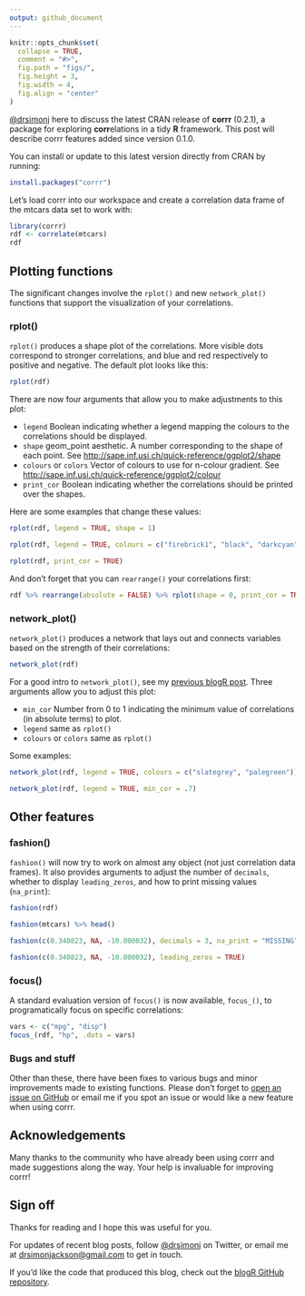 ```yaml
---
output: github_document
---
```


```r
knitr::opts_chunk$set(
  collapse = TRUE,
  comment = "#>",
  fig.path = "figs/",
  fig.height = 3,
  fig.width = 4,
  fig.align = "center"
)
```

[\@drsimonj](https://twitter.com/drsimonj) here to discuss the latest CRAN release of **corrr** (0.2.1), a package for exploring **corr**elations in a tidy **R** framework. This post will describe corrr features added since version 0.1.0.

You can install or update to this latest version directly from CRAN by running:

```r
install.packages("corrr")
```

Let's load corrr into our workspace and create a correlation data frame of the mtcars data set to work with:

```r
library(corrr)
rdf <- correlate(mtcars)
rdf
```

## Plotting functions

The significant changes involve the `rplot()` and new `network_plot()` functions that support the visualization of your correlations.

### rplot()

`rplot()` produces a shape plot of the correlations. More visible dots correspond to stronger correlations, and blue and red respectively to positive and negative. The default plot looks like this:

```r
rplot(rdf)
```

There are now four arguments that allow you to make adjustments to this plot:

- `legend` Boolean indicating whether a legend mapping the colours to the correlations should be displayed.
- `shape` geom_point aesthetic. A number corresponding to the shape of each point. See <http://sape.inf.usi.ch/quick-reference/ggplot2/shape>
- `colours` or `colors` Vector of colours to use for n-colour gradient. See <http://sape.inf.usi.ch/quick-reference/ggplot2/colour>
- `print_cor` Boolean indicating whether the correlations should be printed over the shapes.

Here are some examples that change these values:

```r
rplot(rdf, legend = TRUE, shape = 1)
```

```r
rplot(rdf, legend = TRUE, colours = c("firebrick1", "black", "darkcyan"))
```

```r
rplot(rdf, print_cor = TRUE)
```

And don't forget that you can `rearrange()` your correlations first:

```r
rdf %>% rearrange(absolute = FALSE) %>% rplot(shape = 0, print_cor = TRUE)
```

### network_plot()

`network_plot()` produces a network that lays out and connects variables based on the strength of their correlations:

```r
network_plot(rdf)
```

For a good intro to `network_plot()`, see my [previous blogR post](https://drsimonj.svbtle.com/correlation-network-plot-with-corrr). Three arguments allow you to adjust this plot:

- `min_cor` Number from 0 to 1 indicating the minimum value of correlations (in absolute terms) to plot.
- `legend` same as `rplot()`
- `colours` or `colors` same as `rplot()`

Some examples:

```r
network_plot(rdf, legend = TRUE, colours = c("slategrey", "palegreen"))

network_plot(rdf, legend = TRUE, min_cor = .7)
```

## Other features

### fashion()

`fashion()` will now try to work on almost any object (not just correlation data frames). It also provides arguments to adjust the number of `decimals`, whether to display `leading_zeros`, and how to print missing values (`na_print`):

```r
fashion(rdf)

fashion(mtcars) %>% head()

fashion(c(0.340823, NA, -10.000032), decimals = 3, na_print = "MISSING")

fashion(c(0.340823, NA, -10.000032), leading_zeros = TRUE)
```

### focus()

A standard evaluation version of `focus()` is now available, `focus_()`, to programatically focus on specific correlations:

```r
vars <- c("mpg", "disp")
focus_(rdf, "hp", .dots = vars)
```

### Bugs and stuff

Other than these, there have been fixes to various bugs and minor improvements made to existing functions. Please don't forget to [open an issue on GitHub](https://github.com/drsimonj/corrr/issues) or email me if you spot an issue or would like a new feature when using corrr.

## Acknowledgements

Many thanks to the community who have already been using corrr and made suggestions along the way. Your help is invaluable for improving corrr!

## Sign off

Thanks for reading and I hope this was useful for you.

For updates of recent blog posts, follow [\@drsimonj](https://twitter.com/drsimonj) on Twitter, or email me at <drsimonjackson@gmail.com> to get in touch.

If you'd like the code that produced this blog, check out the [blogR GitHub repository](https://github.com/drsimonj/blogR).